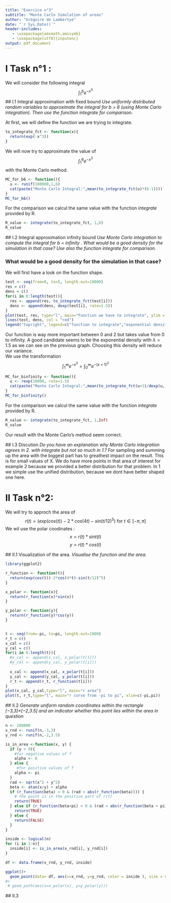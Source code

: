 ```yaml
---
title: "Exercice n°3"
subtitle: "Monte Carlo Simulation of areas"
author: "Grégoire de Lambertye"
date: "`r Sys.Date()`"
header-includes:
   - \usepackage{amsmath,amssymb}
   - \usepackage[utf8]{inputenc}
output: pdf_document
---
```


# I Task n°1 :
 We will consider the following integral 
 $$
 \int_{1}^{b} e^{-x^3}
 $$
 ## I.1 Integral approximation with fixed bound
*Use uniformly distributed random variables to approximate the integral for b = 6 (using Monte Carlo integration). Then use the function integrate for comparison.*

At first, we will define the function we are trying to integrate. 

```r
to_integrate_fct <- function(x){
  return(exp(-x^3))
}
```

We will now try to approximate the value of  $$ \int_{1}^{6} e^{-x^3} $$ with the Monte Carlo method. 
```r
MC_for_b6 <- function(){
  u <- runif(100000,1,6)
  cat(paste("Monte Carlo Integral:",mean(to_integrate_fct(u)*(6-1))))
}
MC_for_b6()
```
For the comparison we calcul the same value with the function *integrate* provided by R. 
```r
R_value <- integrate(to_integrate_fct, 1,6)
R_value
```
 ## I.2 Integral approximation infinity bound
 *Use Monte Carlo integration to compute the integral for b = infinity . What would be a good density for the simulation in that case? Use also the function integrate for comparison.*

### What would be a good density for the simulation in that case?
We will first have a look on the function shape. 
```r
test <- seq(from=0, to=5, length.out=10000)
res = c()
dens = c()
for(i in 0:length(test)){
  res <- append(res, to_integrate_fct(test[i]))
  dens <- append(dens, dexp(test[i], rate=1.5))
}
plot(test, res, type="l", main="Function we have to integrate", ylim = c(0,1.6))
lines(test, dens, col = "red")
legend("topright", legend=c("function to integrate","exponential density"), col=c("black","red"), lty=1:1)

```
Our function is way more important between 0 and 2 but takes value from 0 to infinity. A good candidate seems to be the exponential density with $\lambda = 1.5$ as we can see on the previous graph. Choosing this density will reduce our variance.  
We use the transformation 
 $$
   \int_{1}^{\infty} e^{-x^3} =  \int_{0}^{\infty} e^{-(x+1)^3}
 $$

 
```r
MC_for_binfinity <- function(){
  u <- rexp(10000, rate=1.5)
  cat(paste("Monte Carlo Integral:",mean(to_integrate_fct(u+1)/dexp(u, rate=1.5)))) 
}
MC_for_binfinity()

```
 
 For the comparison we calcul the same value with the function *integrate* provided by R. 
```r
R_value <- integrate(to_integrate_fct, 1,Inf)
R_value
```
 Our result with the Monte Carlo's method seem correct.
 
 ## I.3 Discution
*Do you have an explanation why Monte Carlo integration agrees in 2. with integrate but not so much in 1.?*
For sampling and summing up the area with the biggest part has to greathest impact on the result. This is for small values of X. We do have more points in that area of interest for example 2 because we provided a better distribution for that problem. In 1 we simple use the unified distribution, because we dont have better shaped one here.

# II Task n°2: 
We will try to approch the area of 
$$
r(t) = (exp(cos(t))-2*cos(4t)-sin(t/12)^5) \text{ for } t\in[-\pi,\pi]
$$
We wil use the polar coodinates : 
$$
x=r(t) * sint(t)
$$
$$
y = r(t)*cos(t)
$$

 ## II.1 Visualization of the area.
*Visualise the function and the area.*
```r
library(ggplot2)

r_function <- function(t){
  return(exp(cos(t))-2*cos(4*t)-sin(t/12)^5)
}

x_polar <- function(x){
  return(r_function(x)*sin(x))  
}

y_polar <- function(y){
  return(r_function(y)*cos(y))  
}


t <- seq(from=-pi, to=pi, length.out=1000)
r_t = c()
x_cal = c()
y_cal = c()
for(i in 0:length(t)){
  #x_cal <- append(x_cal, x_polar(t[i]))
  #y_cal <- append(y_cal, y_polar(t[i]))
  
  x_cal <- append(x_cal, x_polar(t[i]))
  y_cal <- append(y_cal, y_polar(t[i]))
  r_t <- append(r_t, r_function(t[i]))
}
plot(x_cal, y_cal,type="l", main="r area")
plot(t, r_t,type="l", main="r curve from -pi to pi", xlim=c(-pi,pi))

```


 ## II.2
 *Generate uniform random coordinates within the rectangle [−3,3]×[−2,3.5] and an indicator whether this point lies within the area in question*
 
```r
n <- 100000
x_rnd <- runif(n,-3,3)
y_rnd <- runif(n,-2,3.5)

is_in_area <-function(x, y) {
  if (y > 0){
    #for negative values of f
    alpha <- 0
  } else {
     #for positive values of f
    alpha <- pi
  }
  rad <- sqrt(x^2 + y^2)
  beta <- atan(x/y) + alpha
  if (r_function(beta) > 0 & (rad < abs(r_function(beta)))) {
    # the point is in the positive part of r(t)
    return(TRUE)
  } else if (r_function(beta+pi) < 0 & (rad < abs(r_function(beta + pi)))) {
    return(TRUE)
  } else {
    return(FALSE)
  }
}

inside <- logical(n)
for (i in 1:n){
  inside[i] <- is_in_area(x_rnd[i], y_rnd[i])
}

df <- data.frame(x_rnd, y_rnd, inside)

ggplot()+
  geom_point(data= df, aes(x=x_rnd, y=y_rnd, color = inside ), size = 0.1)
#+
 # geom_path(aes(x=x_polar(x), y=y_polar(y)))
```
 
 ## II.3
 
 
 
 
 
 
 
 
 
 
 
 
 
 
 
